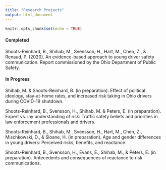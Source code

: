 ```yaml
---
title: "Research Projects"
output: html_document
---
```


```r
knitr::opts_chunk$set(echo = TRUE)
```
  
  
  
#### Completed

Shoots-Reinhard, B., Shihab, M., Svensson, H., Hart, M., Chen, Z., & Renaud, P. (2020). An evidence-based approach to young driver safety communication. Report commissioned by the Ohio Department of Public Safety.

#### In Progress

Shihab, M. & Shoots-Reinhard, B. (in preparation). Effect of political ideology, stay-at-home rates, and increased risk taking in Ohio drivers during COVID-19 shutdown.

Shoots-Reinhard, B., Svensson, H., Shihab, M. & Peters, E. (in preparation). Expert vs. lay understanding of risk: Traffic safety beliefs and priorities in law enforcement professionals and drivers.  

Shoots-Reinhard, B., Shihab, M., Svensson, H., Hart, M., Chen, Z., Mischkowski, D., & Sloane, H. (in preparation). Age and gender differences in young drivers: Perceived risks, benefits, and reactance.  

Shoots-Reinhard, B., Svensson, H., Evans, E., Shihab, M., & Peters, E. (in preparation). Antecedents and consequences of reactance to risk communications.
